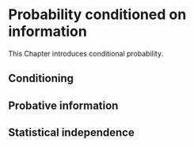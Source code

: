 # Probability conditioned on information {#conditional-probability}

This Chapter introduces conditional probability.

## Conditioning

## Probative information

## Statistical independence